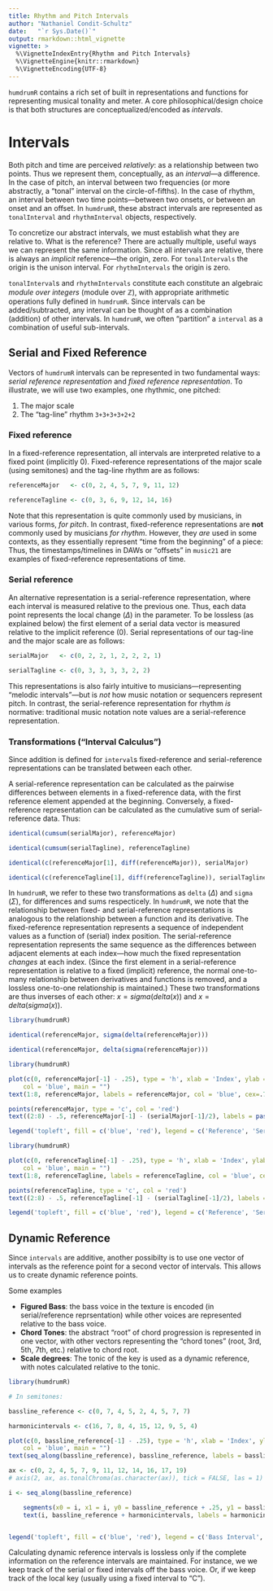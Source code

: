 ```yaml
---
title: Rhythm and Pitch Intervals
author: "Nathaniel Condit-Schultz"
date:   "`r Sys.Date()`"
output: rmarkdown::html_vignette
vignette: >
  %\VignetteIndexEntry{Rhythm and Pitch Intervals}
  %\VignetteEngine{knitr::rmarkdown}
  %\VignetteEncoding{UTF-8}
---
```


`humdrumR` contains a rich set of built in representations and functions for representing musical tonality and meter.
A core philosophical/design choice is that both structures are conceptualized/encoded as *intervals*.



# Intervals 

Both pitch and time are perceived *relatively*: as a relationship between two points.
Thus we represent them, conceptually, as an *interval*---a difference.
In the case of pitch, an interval between two frequencies (or more abstractly, a "tonal" interval on the circle-of-fifths).
In the case of rhythm, an interval between two time points---between two onsets, or between an onset and an offset.
In `humdrumR`, these abstract intervals are represented as `tonalInterval` and `rhythmInterval` objects, respectively.

To concretize our abstract intervals, we must establish what they are relative to. 
What is the reference?
There are actually multiple, useful ways we can represent the same information.
Since all intervals are relative, there is always an *implicit* reference---the origin, zero.
For `tonalIntervals` the origin is the unison interval.
For `rhythmIntervals` the origin is zero.

`tonalInterval`s and `rhythmIntervals` constitute each constitute an algebraic *module over integers* (module over $\mathbb{Z}$), with appropriate arithmetic operations fully defined in `humdrumR`.
Since intervals can be added/subtracted, any interval can be thought of as a combination (addition) of other intervals.
In `humdrumR`, we often "partition" a `interval` as a combination of useful sub-intervals.

## Serial and Fixed Reference

Vectors of `humdrumR` intervals can be represented in two fundamental ways: *serial reference representation* and *fixed reference representation*.
To illustrate, we will use two examples, one rhythmic, one pitched:

1. The major scale
2. The "tag-line" rhythm `3+3+3+3+2+2`


### Fixed reference

In a fixed-reference representation, all intervals are interpreted relative to a fixed point (implicitly 0).
Fixed-reference representations of the major scale (using semitones) and the tag-line rhythm are as follows:


```r

referenceMajor   <- c(0, 2, 4, 5, 7, 9, 11, 12)

referenceTagline <- c(0, 3, 6, 9, 12, 14, 16)

```

Note that this representation is quite commonly used by musicians, in various forms, *for pitch*.
In contrast, fixed-reference representations are **not** commonly used by musicians *for rhythm*.
However, they *are* used in some contexts, as they essentially represent "time from the beginning" of a piece:
Thus, the timestamps/timelines in DAWs or "offsets" in `music21` are examples of fixed-reference representations of time.

### Serial reference

An alternative representation is a serial-reference representation, where each interval is measured relative to the previous one.
Thus, each data point represents the local change ($\Delta$) in the parameter.
To be lossless (as explained below) the first element of a serial data vector is measured relative to the implicit reference (0).
Serial representations of our tag-line and the major scale are as follows:

```r

serialMajor   <- c(0, 2, 2, 1, 2, 2, 2, 1)

serialTagline <- c(0, 3, 3, 3, 3, 2, 2) 

```

This representations is also fairly intuitive to musicians---representing "melodic intervals"---but is *not* how music notation or sequencers represent pitch.
In contrast, the serial-reference representation for rhythm *is* normative: traditional music notation note values are a serial-reference representation.


### Transformations ("Interval Calculus")


Since addition is defined for `interval`s fixed-reference and serial-reference representations can be translated between each other.

A serial-reference representation can be calculated as the pairwise differences between elements in a fixed-reference data, with the first reference element appended at the beginning.
Conversely, a fixed-reference representation can be calculated as the cumulative sum of serial-reference data.
Thus:

```r

identical(cumsum(serialMajor), referenceMajor)

identical(cumsum(serialTagline), referenceTagline)

identical(c(referenceMajor[1], diff(referenceMajor)), serialMajor)

identical(c(referenceTagline[1], diff(referenceTagline)), serialTagline)


```

In `humdrumR`, we refer to these two transformations as `delta` ($\Delta$) and `sigma` ($\Sigma$), for differences and sums respecticely.
In `humdrumR`, we note that the relationship between fixed- and serial-reference representations is analogous to the relationship between a function and its derivative.
The fixed-reference representation represents a sequence of independent values as a function of (serial) index position.
The serial-reference representation represents the same sequence as the differences between adjacent elements at each index---how much the fixed representation *changes* at each index.
(Since the first element in a serial-reference representation is relative to a fixed (implicit) reference, the normal one-to-many relationship between derivatives and functions is removed, and a lossless one-to-one relationship is maintained.)
These two transformations are thus inverses of each other: $x = sigma(delta(x))$ and $x = delta(sigma(x))$.
<!--These two transformations are thus inverses of each other: $x = integrate(derive(x))$ and $x = derive(integrate(x))$.-->

<!--Is is because of this analogy that `humdrumR` refers to these functions as `derive` (pairwise differences) and `integrate` (cumulative sum) respectively.-->


```r
library(humdrumR)

identical(referenceMajor, sigma(delta(referenceMajor)))

identical(referenceMajor, delta(sigma(referenceMajor)))


```


```r
library(humdrumR)

plot(c(0, referenceMajor[-1] - .25), type = 'h', xlab = 'Index', ylab = 'Semitones',
	col = 'blue', main = "")
text(1:8, referenceMajor, labels = referenceMajor, col = 'blue', cex=.7)

points(referenceMajor, type = 'c', col = 'red')
text((2:8) - .5, referenceMajor[-1] - (serialMajor[-1]/2), labels = paste0(c('-', '', '+')[2 + sign(serialMajor[-1])], serialMajor[-1]), col = 'red', cex=.5, pos=1)

legend('topleft', fill = c('blue', 'red'), legend = c('Reference', 'Serial'), bty = "n")

```
```r
library(humdrumR)

plot(c(0, referenceTagline[-1] - .25), type = 'h', xlab = 'Index', ylab = 'Ticks',
	col = 'blue', main = "")
text(1:8, referenceTagline, labels = referenceTagline, col = 'blue', cex=.7)

points(referenceTagline, type = 'c', col = 'red')
text((2:8) - .5, referenceTagline[-1] - (serialTagline[-1]/2), labels = paste0(c('-', '', '+')[2 + sign(serialTagline[-1])], serialTagline[-1]), col = 'red', cex=.5, pos=1)

legend('topleft', fill = c('blue', 'red'), legend = c('Reference', 'Serial'), bty = "n")

```





## Dynamic Reference

Since `intervals` are additive, another possibilty is to use one vector of intervals as the reference point for a second vector of intervals.
This allows us to create dynamic reference points.

Some examples 

+ **Figured Bass**: the bass voice in the texture is encoded (in serial/reference reprsentation) while other voices are represented relative to the bass voice.
+ **Chord Tones**: the abstract "root" of chord progression is represented in one vector, with other vectors representing the "chord tones" (root, 3rd, 5th, 7th, etc.) relative to chord root.
+ **Scale degrees**: The tonic of the key is used as a dynamic reference, with notes calculated relative to the tonic.

```r

library(humdrumR)

# In semitones:

bassline_reference <- c(0, 7, 4, 5, 2, 4, 5, 7, 7)

harmonicintervals <- c(16, 7, 8, 4, 15, 12, 9, 5, 4)

plot(c(0, bassline_reference[-1] - .25), type = 'h', xlab = 'Index', ylab = 'Pitch', ylim = c(0, 19), axes = FALSE,
	col = 'blue', main = "")
text(seq_along(bassline_reference), bassline_reference, labels = bassline_reference, col = 'blue', cex=.7)

ax <- c(0, 2, 4, 5, 7, 9, 11, 12, 14, 16, 17, 19)
# axis(2, ax, as.tonalChroma(as.character(ax)), tick = FALSE, las = 1)

i <- seq_along(bassline_reference)

	segments(x0 = i, x1 = i, y0 = bassline_reference + .25, y1 = bassline_reference + harmonicintervals - .25, col = 'red')
	text(i, bassline_reference + harmonicintervals, labels = harmonicintervals, col = 'red', cex = .7)


legend('topleft', fill = c('blue', 'red'), legend = c('Bass Interval', 'Harmonic Interval'), bty = "n")

```

Calculating dynamic reference intervals is lossless only if the complete information on the reference intervals are maintained.
For instance, we we keep track of the serial or fixed intervals off the bass voice.
Or, if we keep track of the local key (usually using a fixed interval to "C").


